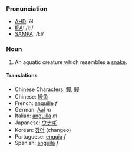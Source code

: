 ===Pronunciation===
*[[w:AHD|AHD]]: ēl
*[[w:IPA|IPA]]: /iːl/
*[[w:SAMPA|SAMPA]]: /I:l/
===Noun===
#An aquatic creature which resembles a [[snake]].
====Translations====
*Chinese Characters: [[鰻]], [[鳗]]
*Chinese: [[鳗鱼]]
*French: [[anguille]] ''f''
*German: [[Aal]] ''m''
*Italian: [[anguilla]] ''m''
*Japanese: [[ウナギ]]
*Korean: [[장어]] (changeo)
*Portuguese: [[enguia]] ''f''
*Spanish: [[anguila]] ''f''